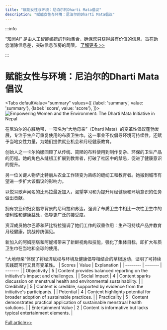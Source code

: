 ```yaml
---
title: "赋能女性与环境：尼泊尔的Dharti Mata倡议"
description: "赋能女性与环境：尼泊尔的Dharti Mata倡议"
---
```



:::info

“知闻AI“ 是由人工智能编撰的刊物集合，确保您只获得最有价值的信息，旨在助您消除信息差，突破信息茧房的局限。  [了解更多 >>](/zh-Hans/docs/guides)

:::

# 赋能女性与环境：尼泊尔的Dharti Mata倡议


<Tabs
	defaultValue="summary"
	values={[
	{label: 'summary', value: 'summary'},
	{label: 'score', value: 'score'},
]}>
<TabItem value="summary">
<img
  src="https://image.informedainews.com/2024/06/Soc-GW8-1717382604-0.jpg"
  alt="Empowering Women and the Environment: The Dharti Mata Initiative in Nepal"
/>



在尼泊尔的心脏地带，一项名为“大地母亲”（Dharti Mata）的变革性倡议蓬勃发展，专注于生产可重复使用的布质卫生巾。这一事业不仅倡导环境可持续性，还赋予当地女性力量，为她们提供就业机会和月经健康教育。

创始人之一卡尔帕娜回顾了从传统、简陋的布料使用到制作复杂、环保的卫生产品的历程。她的角色从缝纫工扩展到教育者，打破了社区中的禁忌，促进了健康意识的提升。

另一位关键人物萨比特丽从农业工作转变为熟练的缝纫工和教育者。她搬到城市有望进一步扩大该倡议的影响力。

以悦耳歌声闻名的比玛拉最近加入，渴望学习和为提升月经健康和环境意识的任务做出贡献。

拥有农业和妇女倡导背景的尼玛拉和苏达，强调了布质卫生巾相比一次性卫生巾的便利性和健康益处，倡导更广泛的接受度。

资深成员帕尔巴蒂和萨比特拉强调了她们工作的双重作用：生产可持续产品并教育月经健康，挑战传统偏见。

新加入的阿姆丽塔和阿妮塔带来了新鲜视角和技能，强化了集体目标，即扩大布质卫生巾在当地和全球的使用。

“大地母亲”体现了将经济赋权与环境及健康倡导相结合的草根运动，证明了可持续实践既可行又具有变革性。
</TabItem>
<TabItem value="score">
	| Scores     | Value   | Explanation |
	| -------- | ------- | ------- |
	| Objectivity  | 5    | Content provides balanced reporting on the initiative's impact and challenges.    |
	| Social Impact | 4     | Content sparks discussion on menstrual health and environmental sustainability.    |
	| Credibility    | 5    | Content is credible, supported by evidence from the initiative's participants.    |
	| Potential    | 4    | Content highlights potential for broader adoption of sustainable practices.    |
	| Practicality    | 5    | Content demonstrates practical application of sustainable menstrual health solutions.    |
	| Entertainment Value    | 2    | Content is informative but lacks typical entertainment elements.    |
</TabItem>
</Tabs>

[Full article>>](https://matters.town/a/m9ey82y0kvkd)
